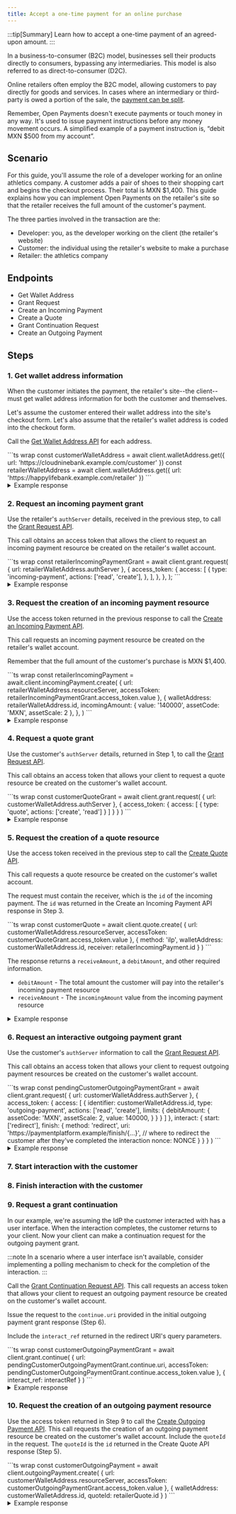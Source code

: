 ```yaml
---
title: Accept a one-time payment for an online purchase
---
```



:::tip[Summary]
Learn how to accept a one-time payment of an agreed-upon amount.
:::

In a business-to-consumer (B2C) model, businesses sell their products directly to consumers, bypassing any intermediaries. This model is also referred to as direct-to-consumer (D2C).

Online retailers often employ the B2C model, allowing customers to pay directly for goods and services. In cases where an intermediary or third-party is owed a portion of the sale, the [payment can be split](/guides/split-payments).

Remember, Open Payments doesn't execute payments or touch money in any way. It's used to issue payment instructions before any money movement occurs. A simplified example of a payment instruction is, “debit MXN $500 from my account”.

## Scenario

For this guide, you'll assume the role of a developer working for an online athletics company. A customer adds a pair of shoes to their shopping cart and begins the checkout process. Their total is MXN $1,400. This guide explains how you can implement Open Payments on the retailer's site so that the retailer receives the full amount of the customer's payment.

The three parties involved in the transaction are the:

- Developer: you, as the developer working on the client (the retailer's website)
- Customer: the individual using the retailer's website to make a purchase
- Retailer: the athletics company

## Endpoints

- <Badge text="GET" variant="note" /> <LinkOut href='https://openpayments.dev/apis/wallet-address-server/operations/get-wallet-address/'>Get Wallet Address</LinkOut>
- <Badge text="POST" variant="success" /> <LinkOut href='https://openpayments.dev/apis/auth-server/operations/post-request/'>Grant Request</LinkOut>
- <Badge text="POST" variant="success" /> <LinkOut href='https://openpayments.dev/apis/resource-server/operations/create-incoming-payment/'>Create an Incoming Payment</LinkOut>
- <Badge text="POST" variant="success" /> <LinkOut href='https://openpayments.dev/apis/resource-server/operations/create-quote/'>Create a Quote</LinkOut>
- <Badge text="POST" variant="success" /> <LinkOut href='https://openpayments.dev/apis/auth-server/operations/post-continue/'>Grant Continuation Request</LinkOut>
- <Badge text="POST" variant="success" /> <LinkOut href='https://openpayments.dev/apis/resource-server/operations/create-outgoing-payment/'>Create an Outgoing Payment</LinkOut>

## Steps

### 1. Get wallet address information

When the customer initiates the payment, the retailer's site--the client--must get wallet address information for both the customer and themselves.

Let's assume the customer entered their wallet address into the site's checkout form. Let's also assume that the retailer's wallet address is coded into the checkout form.

Call the <Badge text="GET" variant="note" /> [Get Wallet Address API](/apis/wallet-address-server/operations/get-wallet-address) for each address.

<Tabs syncKey="lang">
  <TabItem label='TypeScript/JavaScript' icon='seti:javascript'>
  ```ts wrap
  const customerWalletAddress = await client.walletAddress.get({
  url: 'https://cloudninebank.example.com/customer'
  })
  const retailerWalletAddress = await client.walletAddress.get({
  url: 'https://happylifebank.example.com/retailer'
  })
  ```
  </TabItem>
</Tabs>

<details>
<summary>Example response</summary>
The following is an example response from the customer's wallet provider. A similar response will be returned from the retailer's wallet provider.
```json wrap
{
  "id": "https://cloudninebank.example.com/customer",
  "assetCode": "USD",
  "assetScale": 2,
  "authServer": "https://auth.cloudninebank.example.com/",
  "resourceServer": "https://cloudninebank.example.com/op"
}
```
</details>

### 2. Request an incoming payment grant

Use the retailer's `authServer` details, received in the previous step, to call the <Badge text="POST" variant="success" /> [Grant Request API](/apis/auth-server/operations/post-request/).

This call obtains an access token that allows the client to request an incoming payment resource be created on the retailer's wallet account.

<Tabs syncKey="lang">
  <TabItem label='TypeScript/JavaScript' icon='seti:javascript'>
  ```ts wrap
  const retailerIncomingPaymentGrant = await client.grant.request(
    {
      url: retailerWalletAddress.authServer
    },
    {
      access_token: {
        access: [
          {
            type: 'incoming-payment',
            actions: ['read', 'create'],
          },
        ],
      },
    },
  );
  ```
  </TabItem>
</Tabs>

<details>
<summary>Example response</summary>
The following is an example response from the retailer's wallet provider. 
```json wrap
{
  "access_token": {
    "value": "...", // access token value for incoming payment grant
    "manage": "https://happylifebank.example.com/token/{...}", // management uri for access token
    "access": [
      {
        "type": "incoming-payment",
        "actions": ["create", "read"]
      }
    ]
  },
  "continue": {
    "access_token": {
      "value": "..." // access token for continuing the request
    },
    "uri": "https://happylifebank.example.com/continue/{...}" // continuation request uri
  }
}
```
</details>

### 3. Request the creation of an incoming payment resource

Use the access token returned in the previous response to call the <Badge text="POST" variant="success" /> [Create an Incoming Payment API](/apis/resource-server/operations/create-incoming-payment).

This call requests an incoming payment resource be created on the retailer's wallet account.

Remember that the full amount of the customer's purchase is MXN $1,400.

<Tabs syncKey="lang">
  <TabItem label='TypeScript/JavaScript' icon='seti:javascript'>
  ```ts wrap
  const retailerIncomingPayment = await.client.incomingPayment.create(
    {
      url: retailerWalletAddress.resourceServer,
      accessToken: retailerIncomingPaymentGrant.access_token.value
    },
    {
      walletAddress: retailerWalletAddress.id,
      incomingAmount: {
        value: '140000',
        assetCode: 'MXN',
        assetScale: 2
      },
    },
  )
  ```
  </TabItem>
</Tabs>

<details>
<summary>Example response</summary>
The following is an example response from the retailer's wallet provider. 
```json wrap
{
  "id": "https://happylifebank.example.com/incoming-payments/{...}",
  "walletAddress": "https://happylifebank.example.com/retailer",
  "incomingAmount": {
    "value": "140000",
    "assetCode": "MXN",
    "assetScale": 2
  },
  "receivedAmount": {
    "value": "0",
    "assetCode": "MXN",
    "assetScale": 2
  },
  "completed": false,
  "createdAt": "2025-03-12T23:20:50.52Z",
  "methods": [
    {
      "type": "ilp",
      "ilpAddress": "...",
      "sharedSecret": "..."
    }
  ]
}
```
</details>

### 4. Request a quote grant

Use the customer's `authServer` details, returned in Step 1, to call the <Badge text="POST" variant="success" /> [Grant Request API](/apis/auth-server/operations/post-request/).

This call obtains an access token that allows your client to request a quote resource be created on the customer's wallet account.

<Tabs syncKey="lang">
  <TabItem label='TypeScript/JavaScript' icon='seti:javascript'>
  ```ts wrap
  const customerQuoteGrant = await client.grant.request(
    {
      url: customerWalletAddress.authServer
    },
    {
      access_token: {
        access: [
          {
            type: 'quote',
            actions: ['create', 'read']
          }
        ]
      }
    }
  )
  ```
  </TabItem>
</Tabs>

<details>
<summary>Example response</summary>
The following is an example response from the customer's wallet provider. 
```json wrap
{
  "access_token": {
    "value": "...", // access token value for quote grant
    "manage": "https:/cloudninebank.example.com/token/{...}", // management uri for access token
    "access": [
      {
        "type": "quote",
        "actions": ["create", "read"]
      }
    ]
  },
  "continue": {
    "access_token": {
      "value": "..." // access token for continuing the request
    },
  "uri": "https://auth.cloudninebank.example.com/continue/{...}" // continuation request uri
  }
}
```
</details>

### 5. Request the creation of a quote resource

Use the access token received in the previous step to call the <Badge text="POST" variant="success" /> [Create Quote API](/apis/resource-server/operations/create-quote/).

This call requests a quote resource be created on the customer's wallet account.

The request must contain the receiver, which is the `id` of the incoming payment. The `id` was returned in the Create an Incoming Payment API response in Step 3.

<Tabs syncKey="lang">
  <TabItem label='TypeScript/JavaScript' icon='seti:javascript'>
  ```ts wrap
  const customerQuote = await client.quote.create(
    {
      url: customerWalletAddress.resourceServer,
      accessToken: customerQuoteGrant.access_token.value
    },
    {
      method: 'ilp',
      walletAddress: customerWalletAddress.id,
      receiver: retailerIncomingPayment.id
    }
  )
  ```
  </TabItem>
</Tabs>

The response returns a `receiveAmount`, a `debitAmount`, and other required information.

- `debitAmount` - The total amount the customer will pay into the retailer's incoming payment resource
- `receiveAmount` - The `incomingAmount` value from the incoming payment resource

<details>
<summary>Example response</summary>
The following is an example response from the customer's wallet provider.
```json wrap
{
  "id": "https://cloudninebank.example.com/quotes/{...}", // url identifying the quote
  "walletAddress": "https://cloudninebank.example.com/customer",
  "receiver": "https://happylifebank.example.com/incoming-payments/{...}", // url of the incoming payment the quote is created for
  "debitAmount": {
    "value": "140000",
    "assetCode": "MXN",
    "assetScale": 2
  },
  "receiveAmount": {
    "value": "140000",
    "assetCode": "MXN",
    "assetScale": 2
  },
  "method": "ilp",
  "createdAt": "2025-03-12T23:22:51.50Z"
}
```
</details>

### 6. Request an interactive outgoing payment grant

Use the customer's `authServer` information to call the <Badge text="POST" variant="success" /> [Grant Request API](/apis/auth-server/operations/post-request).

This call obtains an access token that allows your client to request outgoing payment resources be created on the customer's wallet account.

<InteractionReq />

<Tabs syncKey="lang">
  <TabItem label='TypeScript/JavaScript' icon='seti:javascript'>
  ```ts wrap
  const pendingCustomerOutgoingPaymentGrant = await client.grant.request(
    {
      url: customerWalletAddress.authServer
    },
    {
      access_token: {
        access: [
          {
            identifier: customerWalletAddress.id,
            type: 'outgoing-payment',
            actions: ['read', 'create'],
            limits: {
              debitAmount: {
                assetCode: 'MXN',
                assetScale: 2,
                value: 140000,
              }
            }
          }
        ]
      },
      interact: {
        start: ['redirect'],
        finish: {
          method: 'redirect',
          uri: 'https://paymentplatform.example/finish/{...}', // where to redirect the customer after they've completed the interaction
          nonce: NONCE
        }
      }
    }
  )
  ```
  </TabItem>
</Tabs>

<details>
<summary>Example response</summary>
The following is an example response from the customer's wallet provider.
```json wrap
{
  "interact": {
    "redirect": "https://auth.interledger-test.dev/{...}", // uri to redirect the customer to, to begin interaction
    "finish": "..." // unique key to secure the callback
  },
  "continue": {
    "access_token": {
      "value": "..." // access token for continuing the outgoing payment grant request
    },
    "uri": "https://auth.interledger-test.dev/continue/{...}", // uri for continuing the outgoing payment grant request
    "wait": 30
  }
}
```
</details>

### 7. Start interaction with the customer

<Start />

### 8. Finish interaction with the customer

<Finish />

### 9. Request a grant continuation

In our example, we're assuming the IdP the customer interacted with has a user interface. When the interaction completes, the customer returns to your client. Now your client can make a continuation request for the outgoing payment grant.

:::note
In a scenario where a user interface isn't available, consider implementing a polling mechanism to check for the completion of the interaction.
:::

Call the <Badge text="POST" variant="success" /> [Grant Continuation Request API](/apis/auth-server/operations/post-continue/). This call requests an access token that allows your client to request an outgoing payment resource be created on the customer's wallet account.

Issue the request to the `continue.uri` provided in the initial outgoing payment grant response (Step 6).

Include the `interact_ref` returned in the redirect URI's query parameters.

<Tabs syncKey="lang">
  <TabItem label='TypeScript/JavaScript' icon='seti:javascript'>
  ```ts wrap
  const customerOutgoingPaymentGrant = await client.grant.continue(
    {
      url: pendingCustomerOutgoingPaymentGrant.continue.uri,
      accessToken: pendingCustomerOutgoingPaymentGrant.continue.access_token.value
    },
    {
      interact_ref: interactRef
    }
  )
  ```
  </TabItem>
</Tabs>

<details>
<summary>Example response</summary>
The following is an example response from the customer's wallet provider.
```json wrap
{
  "access_token": {
    "value": "...", // final access token required before creating outgoing payments
    "manage": "https://auth.cloudninebank.example.com/token/{...}", // management uri for access token
    "access": [
      {
        "type": "outgoing-payment",
        "actions": ["create", "read"],
        "identifier": "https://cloudninebank.example.com/customer",
        "limits": {
          "receiver": "https://happylifebank.example.com/incoming-payments/{...}" // url of the incoming payment that's being paid
        }
      }
    ]
  },
  "continue": {
  "access_token": {
  "value": "..." // access token for continuing the request
  },
  "uri": "https://auth.cloudninebank.example.com/continue/{...}" // continuation request uri
  }
}
```
</details>

### 10. Request the creation of an outgoing payment resource

Use the access token returned in Step 9 to call the <Badge text="POST" variant="success" /> [Create Outgoing Payment API](/apis/resource-server/operations/create-outgoing-payment/). This call requests the creation of an outgoing payment resource be created on the customer's wallet account. Include the `quoteId` in the request. The `quoteId` is the `id` returned in the Create Quote API response (Step 5).

<Tabs syncKey="lang">
  <TabItem label='TypeScript/JavaScript' icon='seti:javascript'>
  ```ts wrap
  const customerOutgoingPayment = await client.outgoingPayment.create(
    {
      url: customerWalletAddress.resourceServer,
      accessToken: customerOutgoingPaymentGrant.access_token.value
    },
    {
      walletAddress: customerWalletAddress.id,
      quoteId: retailerQuote.id
    }
  )
  ```
  </TabItem>
</Tabs>

<details>
<summary>Example response</summary>
The following is an example response from the customer's wallet provider.
```json wrap
{
  "id": "https://cloudninebank.example.com/outgoing-payments/{...}", // url identifying the outgoing payment
  "walletAddress": "https://cloudninebank.example.com/customer",
  "receiver": "https://happylifebank.example.com/incoming-payments/{...}", // url of the incoming payment being paid
  "debitAmount": {
    "value": "140000",
    "assetCode": "MXN",
    "assetScale": 2
  },
  "receiveAmount": {
    "value": "140000",
    "assetCode": "MXN",
    "assetScale": 2
  },
  "sentAmount": {
    "value": "0",
    "assetCode": "MXN",
    "assetScale": 2
  },
  "createdAt": "2022-03-12T23:20:54.52Z"
}
```
</details>
